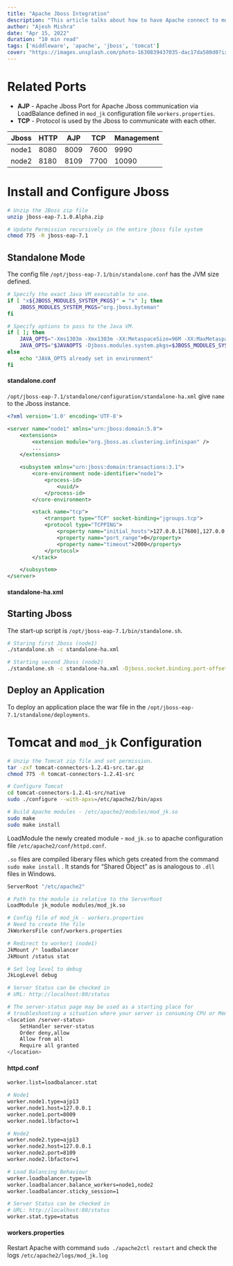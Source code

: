 ```yaml
---
title: "Apache Jboss Integration"
description: "This article talks about how to have Apache connect to multiple Jboss running on a single server. This set-up is part of a three tier architecture where a single application server layer hosts an Apache and 2 Jboss."
author: "Ajesh Mishra"
date: "Apr 15, 2022"
duration: "10 min read"
tags: ['middleware', 'apache', 'jboss', 'tomcat']
cover: "https://images.unsplash.com/photo-1630839437035-dac17da580d0?ixlib=rb-1.2.1&ixid=MnwxMjA3fDB8MHxwaG90by1wYWdlfHx8fGVufDB8fHx8&auto=format&fit=crop&w=1615&q=80"
---
```


# Related Ports

- **AJP** - Apache Jboss Port for Apache Jboss communication via LoadBalance defined in `mod_jk` configuration file `workers.properties`.
- **TCP** - Protocol is used by the Jboss to communicate with each other.

| Jboss | HTTP | AJP | TCP | Management |
| --- | --- | --- | --- | --- |
| node1 | 8080 | 8009 | 7600 | 9990 |
| node2 | 8180 | 8109 | 7700 | 10090 |


# Install and Configure Jboss

```bash
# Unzip the JBoss zip file
unzip jboss-eap-7.1.0.Alpha.zip

# Update Permission recursively in the entire jboss file system
chmod 775 -R jboss-eap-7.1
```

## Standalone Mode

The config file `/opt/jboss-eap-7.1/bin/standalone.conf` has the JVM size defined.

```bash
# Specify the exact Java VM executable to use.
if [ "x${JBOSS_MODULES_SYSTEM_PKGS}" = "x" ]; then
	JBOSS_MODULES_SYSTEM_PKGS="org.jboss.byteman"
fi

# Specify options to pass to the Java VM.
if [ ]; then
	JAVA_OPTS="-Xms1303m -Xmx1303m -XX:MetaspaceSize=96M -XX:MaxMetaspaceSize=256m -Djava.net.preferIPv4Stack=true"
	JAVA_OPTS="$JAVAOPTS -Djboss.modules.system.pkgs=$JBOSS_MODULES_SYSTEM_PKGS -Djava.awt.headless=true"
else
	echo "JAVA_OPTS already set in environment"
fi
```

#### standalone.conf

`/opt/jboss-eap-7.1/standalone/configuration/standalone-ha.xml` give `name` to the Jboss instance.

```xml
<?xml version='1.0' encoding='UTF-8'>

<server name="node1" xmlns="urn:jboss:domain:5.0">
	<extensions>
		<extension module="org.jboss.as.clustering.infinispan" />
		...
	</extensions>

	<subsystem xmlns="urn:jboss:domain:transactions:3.1">
		<core-environment node-identifier="node1">
			<process-id>
				<uuid/>
			</process-id>
		</core-environment>

		<stack name="tcp">
			<transport type="TCP" socket-binding="jgroups.tcp">
			<protocol type="TCPPING">
				<property name="initial_hosts">127.0.0.1[7600],127.0.0.1[7700]</property>
				<property name="port_range">0</property>
				<property name="timeout">2000</property>
			</protocol>
		</stack>

	</subsystem>
</server>
```

#### standalone-ha.xml

## Starting Jboss

The start-up script is `/opt/jboss-eap-7.1/bin/standalone.sh`. 

```bash
# Staring first Jboss (node1)
./standalone.sh -c standalone-ha.xml

# Starting second Jboss (node2)
./standalone.sh -c standalone-ha.xml -Djboss.socket.binding.port-offset=100
```

## Deploy an Application

To deploy an application place the war file in the `/opt/jboss-eap-7.1/standalone/deployments`.  

# Tomcat and `mod_jk` Configuration

```bash
# Unzip the Tomcat zip file and set permission.
tar -zxf tomcat-connectors-1.2.41-src.tar.gz
chmod 775 -R tomcat-connectors-1.2.41-src

# Configure Tomcat
cd tomcat-connectors-1.2.41-src/native
sudo ./configure --with-apxs=/etc/apache2/bin/apxs

# Build Apache modules - /etc/apache2/modules/mod_jk.so
sudo make
sudo make install
```

LoadModule the newly created module - `mod_jk.so` to apache configuration file `/etc/apache2/conf/httpd.conf`. 

`.so` files are compiled liberary files which gets created from the command `sudo make install` . It stands for “Shared Object” as is analogous to `.dll` files in Windows.

```bash
ServerRoot "/etc/apache2"

# Path to the module is relative to the ServerRoot
LoadModule jk_module modules/mod_jk.so

# Config file of mod_jk - workers.properties
# Need to create the file
JkWorkersFile conf/workers.properties

# Redirect to worker1 (node1)
JkMount /* loadbalancer
JkMount /status stat

# Set log level to debug
JkLogLevel debug

# Server Status can be checked in 
# URL: http://localhost:80/status

# The server-status page may be used as a starting place for 
# troubleshooting a situation where your server is consuming CPU or Memory
<location /server-status>
	SetHandler server-status
	Order deny,allow
	Allow from all
	Require all granted
</location>
```

#### httpd.conf

```bash
worker.list=loadbalancer.stat

# Node1
worker.node1.type=ajp13
worker.node1.host=127.0.0.1
worker.node1.port=8009
worker.node1.lbfactor=1

# Node2
worker.node2.type=ajp13
worker.node2.host=127.0.0.1
worker.node2.port=8109
worker.node2.lbfactor=1

# Load Balancing Behaviour
worker.loadbalancer.type=lb
worker.loadbalancer.balance_workers=node1,node2
worker.loadbalancer.sticky_session=1

# Server Status can be checked in 
# URL: http://localhost:80/status
worker.stat.type=status
```

#### workers.properties

Restart Apache with command `sudo ./apache2ctl restart` and check the logs `/etc/apache2/logs/mod_jk.log`
